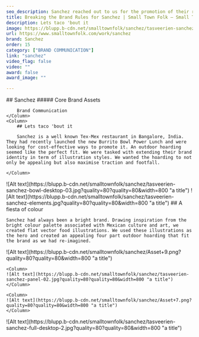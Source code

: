 ```yaml
---
seo_description: Sanchez reached out to us for the promotion of their recently launched Burrito Bowl Power Lunch.  An outdoor hoarding seemed like the perfect fit with maximum traction and footfall.
title: Breaking the Brand Rules for Sanchez | Small Town Folk — Small Town Folk
description: Lets taco 'bout it 
image: https://blupp.b-cdn.net/smalltownfolk/sanchez/tasveerien-sanchez-cover-desktop-03.jpg?quality=80
url: https://www.smalltownfolk.com/work/sanchez
brand: Sanchez  
order: 15
category: ["BRAND COMMUNICATION"]
link: "sanchez"
video_flag: false
video: ""
award: false
award_image: ""

---
```


<Column2>
    <Column>
        ## Sanchez
        ##### Core Brand Assets

        Brand Communication
    </Column>
    <Column>  
        ## Lets taco 'bout it 
        
        Sanchez is a well known Tex-Mex restaurant in Bangalore, India. They had recently launched the new Burrito Bowl Power Lunch and were looking for cost-effective ways to promote it. An outdoor hoarding seemed like the perfect fit. We were tasked with extending their brand identity in term of illustration styles. We wanted the hoarding to not only be appealing but also maximise traction and footfall.

    </Column>
</Column2>

<Column>
    ![Alt text](https://blupp.b-cdn.net/smalltownfolk/sanchez/tasveerien-sanchez-bowl-desktop-03.jpg?quality=80?quality=80&width=800 "a title") 
</Column>

<Column>
    ![Alt text](https://blupp.b-cdn.net/smalltownfolk/sanchez/tasveerien-sanchez-elements.jpg?quality=80?quality=80&width=800 "a title") 
</Column>

<Column>
    ## A fiesta of colour

    Sanchez had always been a bright brand. Drawing inspiration from the bright colour palette associated with Mexican culture and art, we created flat vector food illustrations. We used these illustrations as the hero and created an appealing four part outdoor hoarding that fit the brand as we had re-imagined.
</Column>

<Column3>
    <Column>
    ![Alt text](https://blupp.b-cdn.net/smalltownfolk/sanchez/Asset+9.png?quality=80?quality=80&width=800 "a title") 
    </Column>

    <Column>
    ![Alt text](https://blupp.b-cdn.net/smalltownfolk/sanchez/tasveerien-sanchez-panel-02.jpg?quality=80?quality=80&width=800 "a title")
    </Column>

    <Column>
    ![Alt text](https://blupp.b-cdn.net/smalltownfolk/sanchez/Asset+7.png?quality=80?quality=80&width=800 "a title")
    </Column>
</Column3>

<Column>
    ![Alt text](https://blupp.b-cdn.net/smalltownfolk/sanchez/tasveerien-sanchez-full-desktop-2.jpg?quality=80?quality=80&width=800 "a title")
</Column>
